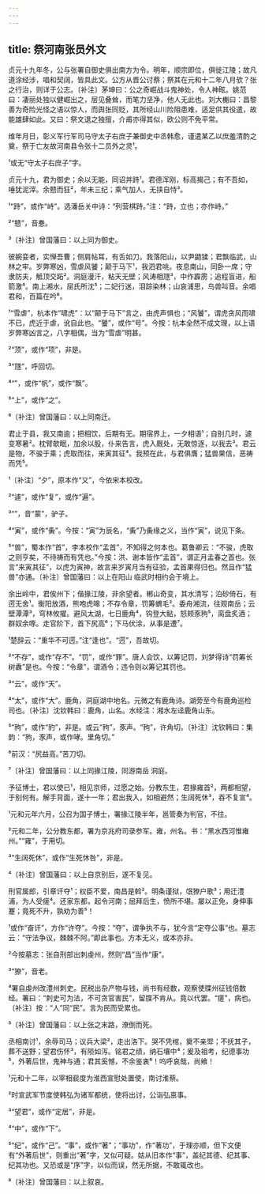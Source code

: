 ```yaml
---
---
---
```

title: 祭河南张员外文
---







贞元十九年冬，公与张署自御史俱出南方为令。明年，顺宗即位，俱徙江陵；故凡道涂经涉，唱和契阔，皆具此文。公方从晋公讨蔡；祭其在元和十二年八月欤？张之行治，则详于公志。〔补注〕茅坤曰：公之奇崛战斗鬼神处，令人神眩。姚范曰：凄丽处独以健崛出之，层见叠耸，而笔力坚净，他人无此也。刘大櫆曰：昌黎善为奇险光怪之语以惊人，而舆张同贬，其所经山川险阻患难，适足供其役遣，故能雄肆如此。又曰：祭文退之独擅，介甫亦得其似，欧公则不免平常。

维年月日，彰义军行军司马守太子右庶子兼御史中丞韩愈，谨遣某乙以庶羞清酌之奠，祭于亡友故河南县令张十二员外之灵¹。

¹或无“守太子右庶子”字。

贞元十九，君为御史；余以无能，同诏并跱¹。君德浑刚，标高揭己；有不吾如，唾犹泥滓。余戆而狂²，年未三纪；乘气加人，无挟自恃³。

¹“跱”，或作“峙”。选潘岳关中诗：“列营棋跱。”注：“跱，立也；亦作峙。”

²“戆”，音惷。

³〔补注〕曾国藩曰：以上同为御史。

彼婉娈者，实惮吾曹；侧肩帖耳，有舌如刀。我落阳山，以尹鼯猱；君飘临武，山林之牢。岁弊寒凶，雪虐风饕；颠于马下¹，我泗君咷。夜息南山，同卧一席；守隶防夫，觝顶交跖²。洞庭漫汗，粘天无壁；风涛相豗³，中作霹雳；追程盲进，船箭激⁴。南上湘水，屈氏所沈⁵；二妃行迷，泪踪染林；山哀浦思，鸟兽叫音。余唱君和，百篇在吟⁶。

¹“雪虐”，杭本作“啸虎”：以“颠于马下”言之，由虎声惧也；“风饕”，谓虎贪风而啸不已，虎近于虐，讹自此也。“饕”，或作“号”。今按：杭本全然不成文理，以上语岁弊寒凶言之，八字相偶，当为“雪虐”明甚。

²“顶”，或作“项”，非是。

³“豗”，呼回切。

⁴“”，或作“帆”，或作“飘”。

⁵“上”，或作“之”。

⁶〔补注〕曾国藩曰：以上同南迁。

君止于县，我又南逾；把相饮，后期有无。期宿界上，一夕相语¹；自别几时，遽变寒暑²。枕臂欹眠，加余以股，仆来告言，虎入厩处，无敢惊逐，以我去³。君云是物，不骏于乘；虎取而往，来寅其征⁴。我预在此，与君俱膺；猛兽果信，恶祷而凭⁵。

¹〔补注〕“夕”，原本作“又”，今依宋本校改。

²“遽”，或作“复”，或作“遍”。

³“”，音“蒙”，驴子。

⁴“寅”，或作“夤”。今按：“寅”为辰名，“夤”乃夤缘之义，当作“寅”，说见下条。

⁵“兽”，蜀本作“首”，李本校作“孟首”，不知得之何本也。葛鲁卿云：“不骏，虎取之则亨矣，不待祷而有凭也。”今按：洪、谢本皆作“孟首”，谓正月孟春之首也。张言“来寅其征”，以虎为寅神，故言来岁寅月当有征验，孟首果得归也。然且作“猛兽”亦通。〔补注〕曾国藩曰：以上在阳山 临武时相约会于境上。

余出岭中，君俟州下；偕掾江陵，非余望者。郴山奇变，其水清写；泊砂倚石，有遌无舍¹。衡阳放酒，熊咆虎嗥；不存令章，罚筹蝟毛²。委舟湘流，往观南岳；云壁潭潭³，穹林攸擢。避风太湖，七日鹿角⁴，钩登大鲇，怒颊豕豞⁵，脔盘炙酒；群奴余啄。走官阶下，首下尻高⁶；下马伏涂，从事是遭⁷。

¹楚辞云：“重华不可遌。”注“逢也”。“遌”，吾故切。

²“不存”，或作“存不”。“罚”，或作“罪”。唐人会饮，以筹记罚，刘梦得诗“罚筹长树纛”是也。今按：“令章”，谓酒令；违令则以筹记其罚也。

³“云”，或作“天”。

⁴“太”，或作“大”。鹿角，洞庭湖中地名。元微之有鹿角诗。湖旁至今有鹿角巡检司也。〔补注〕沈钦韩曰：鹿角，山名。水经注：湘水左迳鹿角山东。

⁵“豞”，或作“豹”，非是。或云“豞”，豕声。“豞”，许角切。〔补注〕沈钦韩曰：集韵：“豞，豕声，或作哮。里角切。”

⁶前汉：“尻益高。”苦刀切。

⁷〔补注〕曾国藩曰：以上同掾江陵，同游南岳 洞庭。

予征博士，君以使已¹，相见京师，过愿之始。分教东生，君掾雍首²，两都相望，于别何有。解手背面，遂十一年；君出我入，如相避然；生阔死休³，吞不复宣⁴。

¹元和元年六月，公召为国子博士，署掾江陵半年，邕管奏为判官，不往。

²元和二年，公分教东都，署为京兆府司录参军。雍，州名。书：“黑水西河惟雍州。”“雍”，于用切。

³“生阔死休”，或作“生死休咎”，非是。

⁴〔补注〕曾国藩曰：以上自京别后，遂不复见。

刑官属郎，引章讦夺¹；权臣不爱，南昌是斡²。明条谨狱，氓獠户歌³；用迁澧浦，为人受瘥⁴。还家东都，起令河南；屈拜后生，愤所不堪。屡以正免，身伸事蹇；竟死不升，孰劝为善⁵！

¹或作“奋讦”，方作“许夺”。今按：“夺”，谓争执不与，犹今言“定夺公事”也。墓志云：“守法争议，棘棘不阿。”即此事也。方本无义，或本亦非。

²今按墓志：张自刑部出刺虔州，然则“昌”当作“康”。

³“獠”，音老。

⁴署自虔州改澧州刺史。民税出杂产物与钱，尚书有经数，观察使牒州征钱倍数经。署曰：“刺史可为法，不可贪官害民”，留牒不肯从。竟以代罢。“瘥”，病也。〔补注〕按：“人”同“民”。言为民而受累也。

⁵〔补注〕曾国藩曰：以上张之末路，潦倒而死。

丞相南讨¹，余辱司马；议兵大梁²，走出洛下。哭不凭棺，奠不亲斝；不抚其子，葬不送野；望君伤怀³，有陨如泻。铭君之绩，纳石壤中⁴；爰及祖考，纪德事功⁵，外著后世，鬼神与通；君其奚憾，不余鉴衷⁶！呜呼哀哉，尚飨！

¹元和十二年，以宰相裴度为淮西宣慰处置使，南讨淮蔡。

²时宣武军节度使韩弘为诸军都统，使将出讨，公诣弘禀事。

³“望君”，或作“定居”，非是。

⁴“中”，或作“下”。

⁵“纪”，或作“己”。“事”，或作“著”；“事功”，作“著功”，于理亦顺，但下文便有“外著后世”，则重出“著”字，又似可疑。姑从旧本作“事”，盖纪其德、纪其事、纪其功也。又恐或是“序”字，以似而误，然无所据，不敢辄改也。

⁶〔补注〕曾国藩曰：以上叙哀。